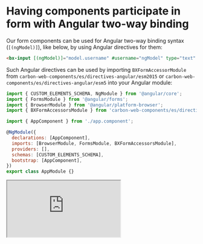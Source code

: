 
<Meta title="Introduction/Form paticipation" />

# Having components participate in form with Angular two-way binding

Our form components can be used for Angular two-way binding syntax (`[(ngModel)]`), like below, by using Angular directives for them:

```html
<bx-input [(ngModel)]="model.username" #username="ngModel" type="text" name="username"></bx-input>
```

Such Angular directives can be used by importing `BXFormAccessorModule` from `carbon-web-components/es/directives-angular/esm2015` or `carbon-web-components/es/directives-angular/esm5` into your Angular module:

```javascript
import { CUSTOM_ELEMENTS_SCHEMA, NgModule } from '@angular/core';
import { FormsModule } from '@angular/forms';
import { BrowserModule } from '@angular/platform-browser';
import { BXFormAccessorsModule } from 'carbon-web-components/es/directives-angular/esm2015';

import { AppComponent } from './app.component';

@NgModule({
  declarations: [AppComponent],
  imports: [BrowserModule, FormsModule, BXFormAccessorsModule],
  providers: [],
  schemas: [CUSTOM_ELEMENTS_SCHEMA],
  bootstrap: [AppComponent],
})
export class AppModule {}
```

<iframe
  src="https://codesandbox.io/embed/github/carbon-design-system/carbon-web-components/tree/master/examples/codesandbox/form/angular?fontsize=14&hidenavigation=1&theme=light"
  style={{ width: '100%', height: '500px', border: 'solid rgba(0,0,0,0.1) 1px', boxShadow: 'rgba(0,0,0,0.1) 0 1px 3px 0' }}
  title="carbon-web-components-getting-started"
  sandbox="allow-modals allow-forms allow-popups allow-scripts allow-same-origin"
></iframe>
